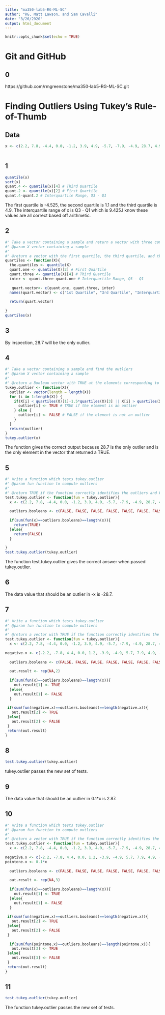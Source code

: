 ```yaml
---
title: "ma350-lab5-RG-ML-SC"
author: "RG, Matt Lawson, and Sam Cavalli"
date: "3/26/2020"
output: html_document
---
```


```r
knitr::opts_chunk$set(echo = TRUE)
```

# Git and GitHub

## 0

https://github.com/rmgreenstone/ma350-lab5-RG-ML-SC.git

# Finding Outliers Using Tukey’s Rule-of-Thumb

## Data


```r
x <- c(2.2, 7.8, -4.4, 0.0, -1.2, 3.9, 4.9, -5.7, -7.9, -4.9, 28.7, 4.9)
      
```


## 1



```r
quantile(x)
sort(x)
quant.4 <- quantile(x)[4] # Third Quartile
quant.2 <- quantile(x)[2] # First Quartile
quant.4-quant.2 # Interquartile Range, Q3 - Q1
```

The first quartile is -4.525, the second quartile is 1.1 and the third quartile is 4.9. The interquartile range of x is Q3 - Q1 which is 9.425.I know these values are all correct based off arithmetic. 


## 2

```r
#' Take a vector containing a sample and return a vector with three components: the first quartile, the third quartile, and the interquartile range
#' @param X vector containing a sample
#'
#' @return a vector with the first quartile, the third quartile, and the interquartile range
quartiles <- function(X){
  the.quantiles <- quantile(X)
  quant.one <- quantile(X)[2] # First Quartile
  quant.three <- quantile(X)[4] # Third Quartile
  inter <- quant.three-quant.one # Interquartile Range, Q3 - Q1
  
   quart.vector<- c(quant.one, quant.three, inter) 
  names(quart.vector) <- c("1st Quartile", "3rd Quartile", "Interquartile Range") # Naming the elements
  
  return(quart.vector)
 
}
quartiles(x)
```

## 3

By inspection, 28.7 will be the only outlier.

## 4

```r
#' Take a vector containing a sample and find the outliers
#' @param X vector containing a sample
#'
#' @return a Boolean vector with TRUE at the elements corresponding to outliers and FALSE everywhere else 
tukey.outlier <- function(X){
  outlier <- vector(length = length(X))
  for (i in 1:length(X)) {
    if(X[i] < quartiles(X)[1]-1.5*quartiles(X)[3] || X[i] > quartiles(X)[2]+1.5*quartiles(X)[3]){
      outlier[i] <- TRUE # TRUE if the element is an outlier
    } else {
      outlier[i] <- FALSE # FALSE if the element is not an outlier
    }
  }
  return(outlier)
}
tukey.outlier(x)
```

The function gives the correct output because 28.7 is the only outlier and is the only element in the vector that returned a TRUE.

## 5


```r
#' Write a function which tests tukey.outlier
#' @param fun function to compute outliers
#'
#' @return TRUE if the function correctly identifies the outliers and FALSE otherwise
test.tukey.outlier <- function(fun = tukey.outlier){
  x <- c(2.2, 7.8, -4.4, 0.0, -1.2, 3.9, 4.9, -5.7, -7.9, -4.9, 28.7, 4.9)
  
  outliers.booleans <- c(FALSE, FALSE, FALSE, FALSE, FALSE, FALSE, FALSE, FALSE, FALSE, FALSE, TRUE, FALSE)
  
  if(sum(fun(x)==outliers.booleans)==length(x)){
    return(TRUE)
  }else{
    return(FALSE)
  }
  
}
test.tukey.outlier(tukey.outlier)
```

The function test.tukey.outlier gives the correct answer when passed tukey.outlier. 

## 6

The data value that should be an outlier in -x is -28.7.


## 7


```r
#' Write a function which tests tukey.outlier
#' @param fun function to compute outliers
#'
#' @return a vector with TRUE if the function correctly identifies the outliers and FALSE otherwise
test.tukey.outlier <- function(fun = tukey.outlier){
  x <- c(2.2, 7.8, -4.4, 0.0, -1.2, 3.9, 4.9, -5.7, -7.9, -4.9, 28.7, 4.9)
  
negative.x <- c(-2.2, -7.8, 4.4, 0.0, 1.2, -3.9, -4.9, 5.7, 7.9, 4.9, -28.7, -4.9)
  
  outliers.booleans <- c(FALSE, FALSE, FALSE, FALSE, FALSE, FALSE, FALSE, FALSE, FALSE, FALSE, TRUE, FALSE)
  
  out.result <- rep(NA,2)
  
  if(sum(fun(x)==outliers.booleans)==length(x)){
    out.result[1] <- TRUE
  }else{
    out.result[1] <- FALSE
  }
  
 if(sum(fun(negative.x)==outliers.booleans)==length(negative.x)){
   out.result[2] <- TRUE
 }else{
   out.result[2] <- FALSE
 }
 return(out.result) 
}
```


## 8


```r
test.tukey.outlier(tukey.outlier)
```

tukey.outlier passes the new set of tests.



## 9


The data value that should be an outlier in 0.1*x is 2.87.



## 10


```r
#' Write a function which tests tukey.outlier
#' @param fun function to compute outliers
#'
#' @return a vector with TRUE if the function correctly identifies the outliers and FALSE otherwise
test.tukey.outlier <- function(fun = tukey.outlier){
  x <- c(2.2, 7.8, -4.4, 0.0, -1.2, 3.9, 4.9, -5.7, -7.9, -4.9, 28.7, 4.9)
  
negative.x <- c(-2.2, -7.8, 4.4, 0.0, 1.2, -3.9, -4.9, 5.7, 7.9, 4.9, -28.7, -4.9)
pointone.x <- 0.1*x
  
  outliers.booleans <- c(FALSE, FALSE, FALSE, FALSE, FALSE, FALSE, FALSE, FALSE, FALSE, FALSE, TRUE, FALSE)
  
  out.result <- rep(NA,3)
  
  if(sum(fun(x)==outliers.booleans)==length(x)){
    out.result[1] <- TRUE
  }else{
    out.result[1] <- FALSE
  }
  
 if(sum(fun(negative.x)==outliers.booleans)==length(negative.x)){
   out.result[2] <- TRUE
 }else{
   out.result[2] <- FALSE
 }
  
  if(sum(fun(pointone.x)==outliers.booleans)==length(pointone.x)){
   out.result[3] <- TRUE
 }else{
   out.result[3] <- FALSE
 }
 return(out.result)
}
```



## 11

```r
test.tukey.outlier(tukey.outlier)
```

The function tukey.outlier passes the new set of tests.